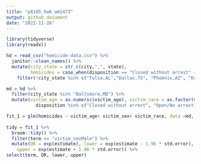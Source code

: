 ```yaml
---
title: "p8105_hw6_wm2473"
output: github_document
date: "2022-11-26"
---
```


```r
library(tidyverse)
library(readxl)
```

```r
hd = read_csv("homicide-data.csv") %>% 
  janitor::clean_names() %>% 
  mutate(city_state = str_c(city,",", state), 
         homicides = case_when(disposition == "Closed without arrest" ~ "unsolved homicides", disposition == "Open/No arrest" ~ "unsolved homicides", disposition == "Closed by arrest" ~ "solved homicides")) %>% 
    filter(!city_state %in% c("Tulsa,AL","Dallas,TX", "Phoenix,AZ", "Kansas City,MO"),victim_race %in% c("Black","White"), victim_age == as.numeric(victim_age))
```


```r
md = hd %>% 
  filter(city_state %in% "Baltimore,MD") %>% 
  mutate(victim_age = as.numeric(victim_age), victim_race = as.factor(victim_race), victim_sex = as.factor(victim_sex), homicides = ifelse(
           disposition %in% c("Closed without arrest", "Open/No arrest"), 0, 1))

fit_1 = glm(homicides ~ victim_age+ victim_sex+ victim_race, data =md, family= binomial()) 
    
tidy = fit_1 %>% 
  broom::tidy() %>% 
  filter(term == "victim_sexMale") %>% 
  mutate(OR = exp(estimate), lower = exp(estimate - 1.96 * std.error),
    upper = exp(estimate + 1.96 * std.error)) %>% 
select(term, OR, lower, upper) 
```

